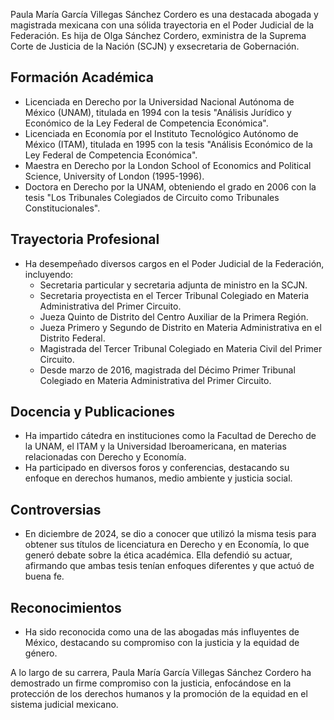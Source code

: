 Paula María García Villegas Sánchez Cordero es una destacada abogada y magistrada mexicana con una sólida trayectoria en el Poder Judicial de la Federación. Es hija de Olga Sánchez Cordero, exministra de la Suprema Corte de Justicia de la Nación (SCJN) y exsecretaria de Gobernación.

## Formación Académica

- Licenciada en Derecho por la Universidad Nacional Autónoma de México (UNAM), titulada en 1994 con la tesis "Análisis Jurídico y Económico de la Ley Federal de Competencia Económica".
- Licenciada en Economía por el Instituto Tecnológico Autónomo de México (ITAM), titulada en 1995 con la tesis "Análisis Económico de la Ley Federal de Competencia Económica".
- Maestra en Derecho por la London School of Economics and Political Science, University of London (1995-1996).
- Doctora en Derecho por la UNAM, obteniendo el grado en 2006 con la tesis "Los Tribunales Colegiados de Circuito como Tribunales Constitucionales".

## Trayectoria Profesional

- Ha desempeñado diversos cargos en el Poder Judicial de la Federación, incluyendo:
  - Secretaria particular y secretaria adjunta de ministro en la SCJN.
  - Secretaria proyectista en el Tercer Tribunal Colegiado en Materia Administrativa del Primer Circuito.
  - Jueza Quinto de Distrito del Centro Auxiliar de la Primera Región.
  - Jueza Primero y Segundo de Distrito en Materia Administrativa en el Distrito Federal.
  - Magistrada del Tercer Tribunal Colegiado en Materia Civil del Primer Circuito.
  - Desde marzo de 2016, magistrada del Décimo Primer Tribunal Colegiado en Materia Administrativa del Primer Circuito.

## Docencia y Publicaciones

- Ha impartido cátedra en instituciones como la Facultad de Derecho de la UNAM, el ITAM y la Universidad Iberoamericana, en materias relacionadas con Derecho y Economía.
- Ha participado en diversos foros y conferencias, destacando su enfoque en derechos humanos, medio ambiente y justicia social.

## Controversias

- En diciembre de 2024, se dio a conocer que utilizó la misma tesis para obtener sus títulos de licenciatura en Derecho y en Economía, lo que generó debate sobre la ética académica. Ella defendió su actuar, afirmando que ambas tesis tenían enfoques diferentes y que actuó de buena fe.

## Reconocimientos

- Ha sido reconocida como una de las abogadas más influyentes de México, destacando su compromiso con la justicia y la equidad de género.

A lo largo de su carrera, Paula María García Villegas Sánchez Cordero ha demostrado un firme compromiso con la justicia, enfocándose en la protección de los derechos humanos y la promoción de la equidad en el sistema judicial mexicano.
